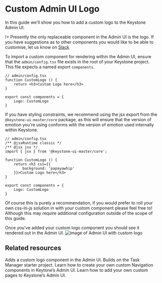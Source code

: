 
# Custom Admin UI Logo

In this guide we'll show you how to add a custom logo to the Keystone Admin UI.

!> Presently the only replaceable component in the Admin UI is the logo. If you have suggestions as to other components you would like to be able to customise, let us know on [Slack](https://community.keystonejs.com)

To import a custom component for rendering within the Admin UI, ensure that the `admin/config.tsx` file exists in the root of your Keystone project.
This file expects a named export `components`.

```tsx
// admin/config.tsx
function CustomLogo () {
    return <h3>Custom Logo here</h3>
}

export const components = {
    Logo: CustomLogo
}
```

If you have styling constraints, we recommend using the jsx export from the `@keystone-ui-master/core` package, as this will ensure that the version of emotion you're using conforms with the version of emotion used internally within Keystone.

```tsx
// admin/config.tsx
/** @jsxRuntime classic */
/** @jsx jsx */
import { jsx } from '@keystone-ui-master/core';

function CustomLogo () {
    return <h3 css={{
        background: 'papayawhip'
    }}>Custom Logo here</h3>
}

export const components = {
    Logo: CustomLogo
}
```

Of course this is purely a recommendation, if you would prefer to roll your own css-in-js solution in with your custom component please feel free to! Although this may require additional configuration outside of the scope of this guide.

Once you've added your custom logo component you should see it rendered out in the Admin UI.
![image of Admin UI with custom logo](/assets/guides/custom-admin-ui-logo/custom-logo-result.png)

## Related resources

<RelatedContent>
    <Well
        heading="Example: Custom Admin UI Logo"
        href="https://github.com/keystonejs/keystone/tree/main/examples/custom-admin-ui-logo"
        target="_blank"
        rel="noopener noreferrer"
        >
        Adds a custom logo component in the Admin UI. Builds on the Task Manager starter project.
    </Well>
    <Well
        heading="Custom Admin UI Navigation Guide"
        href="/docs/guides/custom-admin-ui-navigation"
        >
        Learn how to create your own custom Navigation components in Keytone’s Admin UI.
    </Well>
    <Well
        heading="Custom Admin UI Pages Guide"
        href="/docs/guides/custom-admin-ui-pages"
        >
        Learn how to add your own custom pages to Keystone’s Admin UI.
    </Well>

</RelatedContent>

